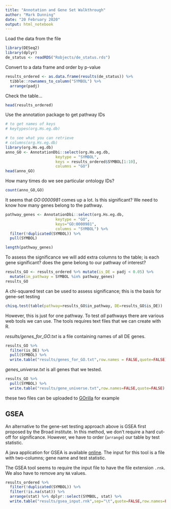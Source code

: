 ```yaml
---
title: "Annotation and Gene Set Walkthrough"
author: "Mark Dunning"
date: "20 February 2020"
output: html_notebook
---
```


Load the data from the file

```r
library(DESeq2)
library(dplyr)
de_status <- readRDS("Robjects/de_status.rds")
```

Convert to a data frame and order by p-value

```r
results_ordered <- as.data.frame(results(de_status)) %>% 
  tibble::rownames_to_column("SYMBOL") %>% 
  arrange(padj)
```

Check the table...

```r
head(results_ordered)
```

Use the annotation package to get pathway IDs

```r
# to get names of keys
# keytypes(org.Hs.eg.db)

# to see what you can retrieve
# columns(org.Hs.eg.db)
library(org.Hs.eg.db)
anno_GO <- AnnotationDbi::select(org.Hs.eg.db,
                      keytype = "SYMBOL",
                      keys = results_ordered$SYMBOL[1:10],
                      columns = "GO")
head(anno_GO)
```

How many times do we see particular ontology IDs?

```r
count(anno_GO,GO)
```

It seems that *GO:0000981* comes up a lot. Is this significant? We need to know how many genes belong to the pathway.

```r
pathway_genes <- AnnotationDbi::select(org.Hs.eg.db,
                      keytype = "GO",
                      keys="GO:0000981",
                      columns = "SYMBOL") %>% 
  filter(!duplicated(SYMBOL)) %>% 
  pull(SYMBOL)

length(pathway_genes)
```

To assess the significance we will add extra columns to the table; is each gene significant? does the gene belong to our pathway of interest?

```r
results_GO <- results_ordered %>% mutate(is_DE = padj < 0.05) %>% 
  mutate(in_pathway = SYMBOL %in% pathway_genes)
results_GO
```

A chi-squared test can be used to assess significance; this is the basis for gene-set testing

```r
chisq.test(table(pathway=results_GO$in_pathway, DE=results_GO$is_DE))

```

However, this is just for one pathway. To test *all* pathways there are various web tools we can use. The tools requires text files that we can create with R.

*results/genes_for_GO.txt* is a file containing names of all DE genes.

```r
results_GO %>% 
  filter(is_DE) %>% 
  pull(SYMBOL) %>% 
  write.table("results/genes_for_GO.txt",row.names = FALSE,quote=FALSE)
```

*genes_universe.txt* is all genes that we tested.

```r
results_GO %>% 
  pull(SYMBOL) %>% 
  write.table("results/gene_universe.txt",row.names=FALSE,quote=FALSE)
```

these two files can be uploaded to [GOrilla](http://cbl-gorilla.cs.technion.ac.il/) for example

## GSEA

An alternative to the gene-set testing approach above is GSEA first proposed by the Broad institute. In this method, we don't require a hard cut-off for significance. However, we have to order (`arrange`) our table by test statistic.

A java application for GSEA is available [online](https://www.gsea-msigdb.org/gsea/downloads.jsp). The input for this tool is a file with two-columns; gene name and test statistic.

The GSEA tool seems to require the input file to have the file extension `.rnk`. We also have to remove any `NA` values.


```r

results_ordered %>% 
  filter(!duplicated(SYMBOL)) %>% 
  filter(!is.na(stat)) %>% 
  arrange(stat) %>% dplyr::select(SYMBOL, stat) %>% 
  write.table("results/gsea_input.rnk",sep="\t",quote=FALSE,row.names=FALSE)

```
